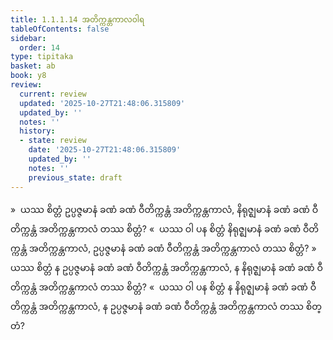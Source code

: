 ```yaml
---
title: 1.1.1.14 အတိက္ကန္တကာလဝါရ
tableOfContents: false
sidebar:
  order: 14
type: tipitaka
basket: ab
book: y8
review:
  current: review
  updated: '2025-10-27T21:48:06.315809'
  updated_by: ''
  notes: ''
  history:
  - state: review
    date: '2025-10-27T21:48:06.315809'
    updated_by: ''
    notes: ''
    previous_state: draft
---
```



<ReviewStatus review={frontmatter.review} showDetails={true} />

<HypothesisAnnotation frontmatter={frontmatter} />

<DynamicBreadcrumb />

<Division number="20" book="y8" e="ch" v="34" p="292">

<Paragraph number="82" book="y8">
»  ယဿ စိတ္တံ ဥပ္ပဇ္ဇမာနံ ခဏံ ခဏံ ဝီတိက္ကန္တံ အတိက္ကန္တကာလံ, နိရုဇ္ဈမာနံ ခဏံ ခဏံ ဝီတိက္ကန္တံ အတိက္ကန္တကာလံ တဿ စိတ္တံ?
</Paragraph>

<Paragraph number="83" book="y8">
«  ယဿ ဝါ ပန စိတ္တံ နိရုဇ္ဈမာနံ ခဏံ ခဏံ ဝီတိက္ကန္တံ အတိက္ကန္တကာလံ, ဥပ္ပဇ္ဇမာနံ ခဏံ ခဏံ ဝီတိက္ကန္တံ အတိက္ကန္တကာလံ တဿ စိတ္တံ?
</Paragraph>

<Paragraph number="84" book="y8">
»  ယဿ စိတ္တံ န ဥပ္ပဇ္ဇမာနံ ခဏံ ခဏံ ဝီတိက္ကန္တံ အတိက္ကန္တကာလံ, န နိရုဇ္ဈမာနံ ခဏံ ခဏံ ဝီတိက္ကန္တံ အတိက္ကန္တကာလံ တဿ စိတ္တံ?
</Paragraph>

<Paragraph number="85" book="y8">
«  ယဿ ဝါ ပန စိတ္တံ န နိရုဇ္ဈမာနံ ခဏံ ခဏံ ဝီတိက္ကန္တံ အတိက္ကန္တကာလံ, န ဥပ္ပဇ္ဇမာနံ ခဏံ ခဏံ ဝီတိက္ကန္တံ အတိက္ကန္တကာလံ တဿ စိတ္တံ?
</Paragraph>
</Division>